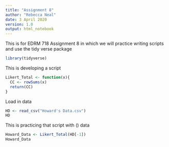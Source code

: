 ---
title: "Assignment 8"
author: "Rebecca Neal"
date: 3 April 2020
version: 1.0
output: html_notebook
---

This is for EDRM 718 Assignment 8 in which we will practice writing scripts and
use the tidy verse package

```{r}
library(tidyverse)
```


This is developing a script
```{r}
Likert_Total <- function(x){
  CC <- rowSums(x)
  return(CC)
}
```


Load in data
```{r Loading in Data, include=FALSE}
HD <- read_csv("Howard's Data.csv")
HD
```



This is practicing that script with () data
```{r}
Howard_Data <- Likert_Total(HD[-1])
Howard_Data
```

